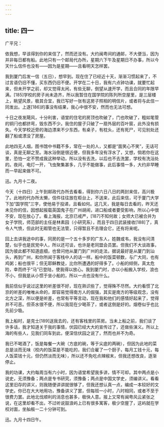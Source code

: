 ```yaml
---
---
---
```

title: 四一
---




广平兄：

依我想，早该得到你的来信了，然而还没有。大约闽粤间的通邮，不大便当，因为并非每日都有船。此地只有一个邮局代办所，星期六下午及星期日不办事，所以今天什么信件也没有——因为是星期——且看明天怎样罢。

我到厦门后发一信（五日），想早到。现在住了已经近十天，渐渐习惯起来了，不过言语仍旧不懂，买东西仍旧不便。开学在二十日，我有六点钟功课，就要忙起来，但未开学之前，却又觉得太闲，有些无聊，倒望从速开学，而且合同的年限早满。[185]学校的房子尚未造齐，所以我暂住在国学院的陈列所空屋里，是三层楼上，眺望风景，极其合宜，我已写好一张有这房子照相的明信片，或者将与此信一同发出。上遂[186]的事没有结果，我心中很不安，然而也无法可想。

十日之夜发飓风，十分利害，语堂的住宅的房顶也吹破了，门也吹破了，粗如笔管的铜闩也都挤弯，毁东西不少。我住的屋子只破了一扇外层的百叶窗，此外没有损失。今天学校近旁的海边漂来不少东西，有桌子，有枕头，还有死尸，可见别处还翻了船或漂没了房屋。

此地四无人烟，图书馆中书籍不多，常在一处的人，又都是“面笑心不笑”，无话可谈，真是无聊之至。海水浴倒是很近便，但我多年没有浮水了，又想，倘若你在这里，恐怕一定不赞成我这种举动，所以没有去洗，以后也不去洗罢，学校有洗浴处的。夜间，电灯一开，飞虫聚集甚多，几乎不能做事，此后事情一多，大约非早睡而一早起来做不可。

迅。九月十二夜。

今天（十四日）上午到邮政代办所去看看，得到你六日八日的两封来信，高兴极了。此地的代办所太懒，信件往往放在柜台上，不送来，此后来信，可于厦门大学下加“国学院”三字，使他易于投递，且看如何。这几天，我是每日去看的，昨天还未见你的信，因想起报载英国鬼子在广州胡闹，进口船或者要受影响，所以心中很不安，现在放心了。看上海报，北京已戒严，[187]不知何故；女师大已被合并为女子学院，师范部的主任是林素园（小研究系），而且于四日武装接收[188]了，真令人气愤，但此时无暇管也无法管，只得暂且不去理会它，还有将来呢。

回上去讲我途中的事，同房的是一个五十多岁的广东人，姓魏或韦，我没有问清楚，似乎也是民党中人，所以还可谈，也许是老同盟会员罢。但我们不大谈政事，因为彼此都不知道底细，也曾问他从厦门到广州的走法，据说最好是从厦门到汕头，再到广州，和你所闻于客栈中人的话一样。船中的饭菜顿数，与广大同，也有鸡粥；船也很平；但无耶稣教徒，比你所遭遇的好得多了。小船的倾侧，真太危险，幸而终于“马”已登陆，使我得以放心。我到厦门时，亦以小船搬入学校，浪也不小，但我是从小惯于坐小船的，所以一点也没有什么。

我前信似乎说过这里的听差很不好，现在熟识些了，觉得殊不尽然。大约看惯了北京的听差的唯唯从命的，即容易觉得南方人的倔强，其实是南方的等级观念，没有北方之深，所以便是听差，也常有平等言动，现在我和他们的感情好起来了，觉得并不可恶。但茶水很不便，所以我现在少喝茶了，或者这倒是好的。烟卷似乎也比先前少吸。

我上船时，是克士[189]送我去的，还有客栈里的茶房。当未上船之前，我们谈了许多话，我才知道关于我的事情，伏园已经大大的宣传过了，还做些演义。所以上海的有些人，见我们同车到此，便深信伏园之说了，然而也并不为奇。

我已不喝酒了，饭是每餐一大碗（方底的碗，等于尖底的两碗），但因为此地的菜总是淡而无味（校内的饭菜是不能吃的，我们合雇了一个厨子，每月工钱十元，每人饭菜钱十元，但仍然淡而无味），所以还不免吃点辣椒末，但我还想改良，逐渐停止。

我的功课，大约每周当有六小时，因为语堂希望我多讲，情不可却。其中两点是小说史，无须豫备；两点是专书研究，须豫备；两点是中国文学史，须编讲义。看看这里旧存的讲义，则我随便讲讲就很够了，但我还想认真一点，编成一本较好的文学史。你已在大大地用功，豫备讲义了罢，但每班一小时，八时相同，或者不至于很费力罢。此地北伐顺利的消息也甚多，极快人意。报上又常有闽粤风云紧张之说，在这里却看不出，不过听说鼓浪屿上已有很多寓客，极少空屋了，这屿就在学校对面，坐舢板一二十分钟可到。

迅。九月十四日午。